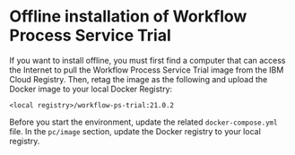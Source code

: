 # Offline installation of Workflow Process Service Trial

If you want to install offline, you must first find a computer that can access the Internet to pull the Workflow Process Service Trial image from the IBM Cloud Registry. Then, retag the image as the following and upload the Docker image to your local Docker Registry:

```
<local registry>/workflow-ps-trial:21.0.2
```

Before you start the environment, update the related `docker-compose.yml` file. In the `pc/image` section, update the Docker registry to your local registry.

